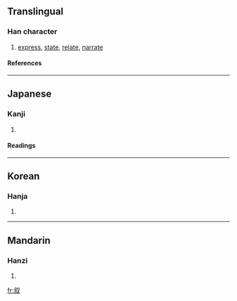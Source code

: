 {{see|敘}}

==Translingual==
===Han character===
{{Han char|rn=29|rad=又|as=07|sn=9|four=|canj=人木水 (ODE)}}
# [[express]], [[state]], [[relate]], [[narrate]]
====References====
{{Han ref|kx=0166.090|dkj=03163|dj=0378.030|hdz=10397.150|uh=53D9|ud=21465}}
----
==Japanese==
===Kanji===
{{ja-kanji|grade=c|rs=又07}}
# {{defn|Japanese}} 
====Readings====
{{ja-readings|on=[[じょ]] (jo)|kun=[[ついでる]] (tsuideru), [[ついで]] (tsuide), [[のべる]] (noberu)}}
----
==Korean==
===Hanja===
{{ko-hanja|hangeul=서|rv=seo|mr=sŏ}}
# {{defn|Korean}}
----
==Mandarin==
===Hanzi===
{{cmn-hanzi|tra=敘|pin=[[xù]] ([[xu4]])|wg=hsü<sup>4</sup>}}
# {{defn|Mandarin}}

[[fr:叙]]